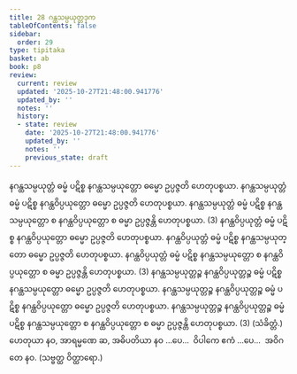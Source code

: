 ```yaml
---
title: 28 ဂန္ထသမ္ပယုတ္တဒုက
tableOfContents: false
sidebar:
  order: 29
type: tipitaka
basket: ab
book: p8
review:
  current: review
  updated: '2025-10-27T21:48:00.941776'
  updated_by: ''
  notes: ''
  history:
  - state: review
    date: '2025-10-27T21:48:00.941776'
    updated_by: ''
    notes: ''
    previous_state: draft
---
```



<ReviewStatus review={frontmatter.review} showDetails={true} />

<HypothesisAnnotation frontmatter={frontmatter} />

<DynamicBreadcrumb />

<Division number="42" book="p8" e="ch" v="40" p="88">

<Paragraph number="133" book="p8">
နဂန္ထသမ္ပယုတ္တံ ဓမ္မံ ပဋိစ္စ နဂန္ထသမ္ပယုတ္တော ဓမ္မော ဥပ္ပဇ္ဇတိ ဟေတုပစ္စယာ. နဂန္ထသမ္ပယုတ္တံ ဓမ္မံ ပဋိစ္စ နဂန္ထဝိပ္ပယုတ္တော ဓမ္မော ဥပ္ပဇ္ဇတိ ဟေတုပစ္စယာ. နဂန္ထသမ္ပယုတ္တံ ဓမ္မံ ပဋိစ္စ နဂန္ထသမ္ပယုတ္တော စ နဂန္ထဝိပ္ပယုတ္တော စ ဓမ္မာ ဥပ္ပဇ္ဇန္တိ ဟေတုပစ္စယာ. (3)
</Paragraph>

<Paragraph number="134" book="p8">
နဂန္ထဝိပ္ပယုတ္တံ ဓမ္မံ ပဋိစ္စ နဂန္ထဝိပ္ပယုတ္တော ဓမ္မော ဥပ္ပဇ္ဇတိ ဟေတုပစ္စယာ. နဂန္ထဝိပ္ပယုတ္တံ ဓမ္မံ ပဋိစ္စ နဂန္ထသမ္ပယုတ္တော ဓမ္မော ဥပ္ပဇ္ဇတိ ဟေတုပစ္စယာ. နဂန္ထဝိပ္ပယုတ္တံ ဓမ္မံ ပဋိစ္စ နဂန္ထသမ္ပယုတ္တော စ နဂန္ထဝိပ္ပယုတ္တော စ ဓမ္မာ ဥပ္ပဇ္ဇန္တိ ဟေတုပစ္စယာ. (3)
</Paragraph>

<Paragraph number="135" book="p8">
နဂန္ထသမ္ပယုတ္တဉ္စ နဂန္ထဝိပ္ပယုတ္တဉ္စ ဓမ္မံ ပဋိစ္စ နဂန္ထသမ္ပယုတ္တော ဓမ္မော ဥပ္ပဇ္ဇတိ ဟေတုပစ္စယာ. နဂန္ထသမ္ပယုတ္တဉ္စ နဂန္ထဝိပ္ပယုတ္တဉ္စ ဓမ္မံ ပဋိစ္စ နဂန္ထဝိပ္ပယုတ္တော ဓမ္မော ဥပ္ပဇ္ဇတိ ဟေတုပစ္စယာ. နဂန္ထသမ္ပယုတ္တဉ္စ နဂန္ထဝိပ္ပယုတ္တဉ္စ ဓမ္မံ ပဋိစ္စ နဂန္ထသမ္ပယုတ္တော စ နဂန္ထဝိပ္ပယုတ္တော စ ဓမ္မာ ဥပ္ပဇ္ဇန္တိ ဟေတုပစ္စယာ. (3) (သံခိတ္တံ.)
</Paragraph>

<Paragraph number="136" book="p8">
ဟေတုယာ နဝ, အာရမ္မဏေ ဆ, အဓိပတိယာ နဝ …ပေ…  ဝိပါကေ ဧကံ …ပေ…  အဝိဂတေ နဝ. (သဗ္ဗတ္ထ ဝိတ္ထာရော.)
</Paragraph>
</Division>